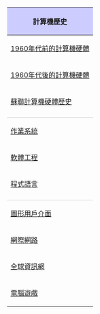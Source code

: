 {| class="infobox"
! style="background: #ccf" | 計算機歷史
|- style="font-size:smaller;"
|[[計算機硬體歷史|1960年代前的計算機硬體]]
|- style="font-size:smaller;"
|[[計算機硬體歷史 (1960年代後)|1960年代後的計算機硬體]]
|- style="font-size:smaller;"
|[[蘇聯計算機硬體歷史]]
|- style="font-size:smaller;"
|style="border-bottom: 1px solid #ccc"|
|- style="font-size:smaller;"
|[[作業系統歷史|作業系統]]
|- style="font-size:smaller;"
|[[軟體工程歷史|軟體工程]]
|- style="font-size:smaller;"
|[[程式語言歷史|程式語言]]
|-
|style="border-bottom: 1px solid #ccc"|
|- style="font-size:smaller;"
|[[圖形用戶介面歷史|圖形用戶介面]]
|- style="font-size:smaller;"
|[[網際網路歷史|網際網路]]
|- style="font-size:smaller;"
|[[全球資訊網歷史|全球資訊網]]
|- style="font-size:smaller;"
|[[電腦遊戲歷史|電腦遊戲]]
|}
